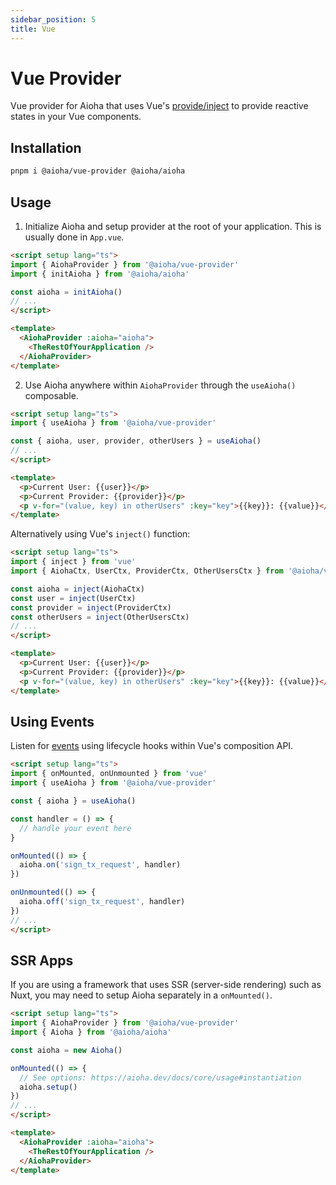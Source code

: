 ```yaml
---
sidebar_position: 5
title: Vue
---
```


# Vue Provider

Vue provider for Aioha that uses Vue's [provide/inject](https://vuejs.org/guide/components/provide-inject.html) to provide reactive states in your Vue components.

## Installation

```sh
pnpm i @aioha/vue-provider @aioha/aioha
```

## Usage

1. Initialize Aioha and setup provider at the root of your application. This is usually done in `App.vue`.

```html title="src/App.vue"
<script setup lang="ts">
import { AiohaProvider } from '@aioha/vue-provider'
import { initAioha } from '@aioha/aioha'

const aioha = initAioha()
// ...
</script>

<template>
  <AiohaProvider :aioha="aioha">
    <TheRestOfYourApplication />
  </AiohaProvider>
</template>
```

2. Use Aioha anywhere within `AiohaProvider` through the `useAioha()` composable.

```html title="src/components/AiohaPage.vue"
<script setup lang="ts">
import { useAioha } from '@aioha/vue-provider'

const { aioha, user, provider, otherUsers } = useAioha()
// ...
</script>

<template>
  <p>Current User: {{user}}</p>
  <p>Current Provider: {{provider}}</p>
  <p v-for="(value, key) in otherUsers" :key="key">{{key}}: {{value}}</p>
</template>
```

Alternatively using Vue's `inject()` function:

```html title="src/components/AiohaPage.vue"
<script setup lang="ts">
import { inject } from 'vue'
import { AiohaCtx, UserCtx, ProviderCtx, OtherUsersCtx } from '@aioha/vue-provider'

const aioha = inject(AiohaCtx)
const user = inject(UserCtx)
const provider = inject(ProviderCtx)
const otherUsers = inject(OtherUsersCtx)
// ...
</script>

<template>
  <p>Current User: {{user}}</p>
  <p>Current Provider: {{provider}}</p>
  <p v-for="(value, key) in otherUsers" :key="key">{{key}}: {{value}}</p>
</template>
```

## Using Events

Listen for [events](https://aioha.dev/docs/core/jsonrpc#events) using lifecycle hooks within Vue's composition API.

```html title="src/components/YourComponent.vue"
<script setup lang="ts">
import { onMounted, onUnmounted } from 'vue'
import { useAioha } from '@aioha/vue-provider'

const { aioha } = useAioha()

const handler = () => {
  // handle your event here
}

onMounted(() => {
  aioha.on('sign_tx_request', handler)
})

onUnmounted(() => {
  aioha.off('sign_tx_request', handler)
})
// ...
</script>
```

## SSR Apps

If you are using a framework that uses SSR (server-side rendering) such as Nuxt, you may need to setup Aioha separately in a `onMounted()`.

```html title="src/App.vue"
<script setup lang="ts">
import { AiohaProvider } from '@aioha/vue-provider'
import { Aioha } from '@aioha/aioha'

const aioha = new Aioha()

onMounted(() => {
  // See options: https://aioha.dev/docs/core/usage#instantiation
  aioha.setup()
})
// ...
</script>

<template>
  <AiohaProvider :aioha="aioha">
    <TheRestOfYourApplication />
  </AiohaProvider>
</template>
```